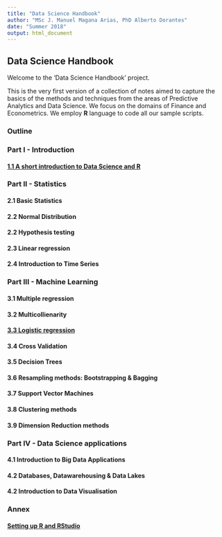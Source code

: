 ```yaml
---
title: "Data Science Handbook"
author: "MSc J. Manuel Magana Arias, PhD Alberto Dorantes"
date: "Summer 2018"
output: html_document
---
```


## Data Science Handbook

Welcome to the 'Data Science Handbook' project. 

This is the very first version of a collection of notes aimed to capture the basics of the methods and techniques from the areas of Predictive Analytics and Data Science. We focus on the domains of Finance and Econometrics. We employ **R** language to code all our sample scripts.

### Outline

### Part I - Introduction

#### [1.1 A short introduction to Data Science and R](https://github.com/jmagan01/DataScienceHandbook/blob/master/A%20short%20introduction%20to%20Data%20Science%20and%20R.Rmd)

### Part II - Statistics

#### 2.1 Basic Statistics

#### 2.2 Normal Distribution

#### 2.2 Hypothesis testing

#### 2.3 Linear regression

#### 2.4 Introduction to Time Series

### Part III - Machine Learning

#### 3.1 Multiple regression

#### 3.2 Multicollienarity

#### [3.3 Logistic regression](https://github.com/jmagan01/DataScienceHandbook/blob/master/2.3%20Logistic%20regression.Rmd)

#### 3.4 Cross Validation

#### 3.5 Decision Trees

#### 3.6 Resampling methods: Bootstrapping & Bagging

#### 3.7 Support Vector Machines

#### 3.8 Clustering methods

#### 3.9 Dimension Reduction methods

### Part IV - Data Science applications

#### 4.1 Introduction to Big Data Applications

#### 4.2 Databases, Datawarehousing & Data Lakes

#### 4.2 Introduction to Data Visualisation

### Annex

#### [Setting up R and RStudio](https://github.com/jmagan01/DataScienceHandbook/blob/master/Setting%20up%20R%20and%20RStudio.Rmd) 

